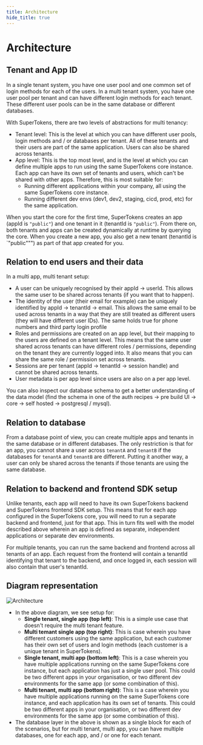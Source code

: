 ```yaml
---
title: Architecture
hide_title: true
---
```



<MultiTenancyPaidBanner />

# Architecture

## Tenant and App ID
In a single tenant system, you have one user pool and one common set of login methods for each of the users. In a multi tenant system, you have one user pool per tenant and can have different login methods for each tenant. These different user pools can be in the same database or different databases.

With SuperTokens, there are two levels of abstractions for multi tenancy:
- Tenant level: This is the level at which you can have different user pools, login methods and / or databases per tenant. All of these tenants and their users are part of the same application. Users can also be shared across tenants. 
- App level: This is the top most level, and is the level at which you can define multiple apps to run using the same SuperTokens core instance. Each app can have its own set of tenants and users, which can't be shared with other apps. Therefore, this is most suitable for:
    - Running different applications within your company, all using the same SuperTokens core instance.
    - Running different dev envs (dev1, dev2, staging, cicd, prod, etc) for the same application.

When you start the core for the first time, SuperTokens creates an app (appId is `"public"`) and one tenant in it (tenantId is `"public"`). From there on, both tenants and apps can be created dynamically at runtime by querying the core. When you create a new app, you also get a new tenant (tenantId is `"public""") as part of that app created for you.

## Relation to end users and their data
In a multi app, multi tenant setup:
- A user can be uniquely recognised by their appId -> userId. This allows the same user to be shared across tenants (if you want that to happen).
- The identity of the user (their email for example) can be uniquely identified by appId -> tenantId -> email. This allows the same email to be used across tenants in a way that they are still treated as different users (they will have different user IDs). The same holds true for phone numbers and third party login profile
- Roles and permissions are created on an app level, but their mapping to the users are defined on a tenant level. This means that the same user shared across tenants can have different roles / permissions, depending on the tenant they are currently logged into. It also means that you can share the same role / permission set across tenants.
- Sessions are per tenant (appId -> tenantId -> session handle) and cannot be shared across tenants.
- User metadata is per app level since users are also on a per app level.

You can also inspect our database schema to get a better understanding of the data model (find the schema in one of the auth recipes -> pre build UI -> core -> self hosted -> postgresql / mysql).


## Relation to database
From a database point of view, you can create multiple apps and tenants in the same database or in different databases. The only restriction is that for an app, you cannot share a user across `tenantA` and `tenantB` if the databases for `tenantA` and `tenantB` are different. Putting it another way, a user can only be shared across the tenants if those tenants are using the same database.

## Relation to backend and frontend SDK setup
Unlike tenants, each app will need to have its own SuperTokens backend and SuperTokens frontend SDK setup. This means that for each app configured in the SuperTokens core, you will need to run a separate backend and frontend, just for that app. This in turn fits well with the model described above wherein an app is defined as separate, independent applications or separate dev environments.

For multiple tenants, you can run the same backend and frontend across all tenants of an app. Each request from the frontend will contain a tenantId identifying that tenant to the backend, and once logged in, each session will also contain that user's tenantId.

## Diagram representation
![Architecture](/img/multi-tenancy-architecture.png)

- In the above diagram, we see setup for:
    - **Single tenant, single app (top left)**: This is a simple use case that doesn't require the multi tenant feature.
    - **Multi temant single app (top right)**: This is case wherein you have different customers using the same application, but each customer has their own set of users and login methods (each customer is a unique tenant in SuperTokens).
    - **Single tenant, multi app (bottom left)**: This is a case wherein you have multiple applications running on the same SuperTokens core instance, but each application has just a single user pool. This could be two different apps in your organisation, or two different dev environments for the same app (or some combination of this).
    - **Multi tenant, multi app (bottom right)**: This is a case wherein you have multiple applications running on the same SuperTokens core instance, and each application has its own set of tenants. This could be two different apps in your organisation, or two different dev environments for the same app (or some combination of this).
- The database layer in the above is shown as a single block for each of the scenarios, but for multi tenant, multi app, you can have multiple databases, one for each app, and / or one for each tenant.